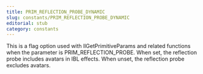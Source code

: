 ```yaml
---
title: PRIM_REFLECTION_PROBE_DYNAMIC
slug: constants/PRIM_REFLECTION_PROBE_DYNAMIC
editorial: stub
category: constants
---
```


<LSLConstant
	name="PRIM_REFLECTION_PROBE_DYNAMIC"
	type="integer"
	value="2"
/>

This is a flag option used with llGetPrimitiveParams and related functions when the parameter is PRIM_REFLECTION_PROBE. When set, the reflection probe includes avatars in IBL effects. When unset, the reflection probe excludes avatars.
